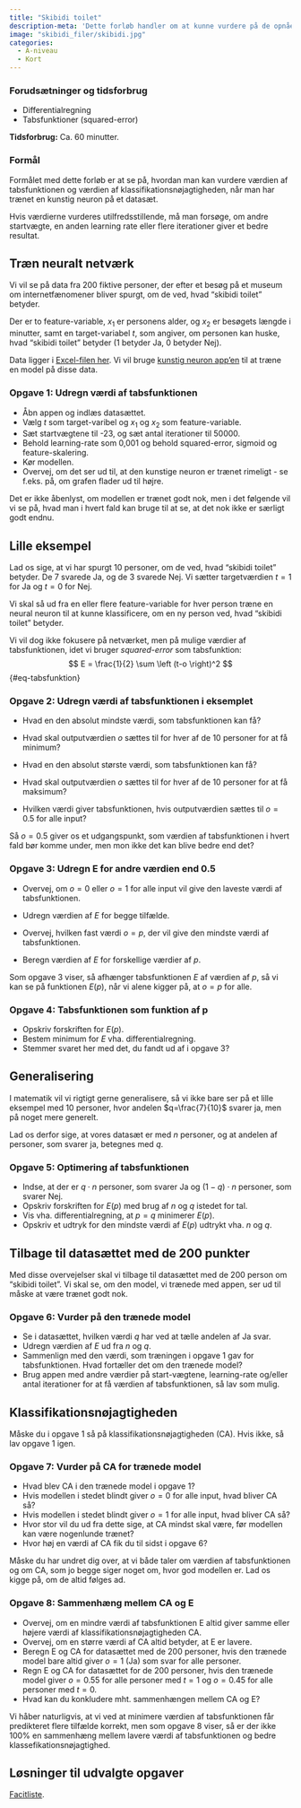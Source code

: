 ```yaml
---
title: "Skibidi toilet"
description-meta: 'Dette forløb handler om at kunne vurdere på de opnåede værdier af tabsfunktionen og klassifikationsnøjagtigheden.'
image: "skibidi_filer/skibidi.jpg"
categories:
  - A-niveau
  - Kort
---
```


::: {.callout-caution collapse="true" appearance="minimal"}
### Forudsætninger og tidsforbrug

+ Differentialregning
+ Tabsfunktioner (squared-error)

**Tidsforbrug:** Ca. 60 minutter. 

:::

::: {.purpose}

### Formål

Formålet med dette forløb er at se på, hvordan man kan vurdere værdien af tabsfunktionen og værdien af klassifikationsnøjagtigheden, når man har trænet en kunstig neuron på et datasæt. 

Hvis værdierne vurderes utilfredsstillende, må man forsøge, om andre startvægte, en anden learning rate eller flere iterationer giver et bedre resultat. 

:::

## Træn neuralt netværk
Vi vil se på data fra 200 fiktive personer, der efter et besøg på et museum om internetfænomener bliver spurgt, om de ved, hvad "skibidi toilet" betyder.

Der er to feature-variable, $x_1$ er personens alder, og $x_2$ er besøgets længde i minutter, samt en target-variabel $t$, som angiver, om personen kan huske, hvad "skibidi toilet" betyder (1 betyder Ja, 0 betyder Nej).

Data ligger i [Excel-filen her](skibidi_filer/datasæt_alder_tid.xlsx). Vi vil bruge [kunstig neuron app'en](https://apps01.math.aau.dk/ai/neuron/){target="_blank"} til at træne en model på disse data.

::: {.callout-note collapse="false" appearance="minimal"}
### Opgave 1: Udregn værdi af tabsfunktionen
* Åbn appen og indlæs datasættet.
* Vælg $t$ som target-varibel og $x_1$ og $x_2$ som feature-variable.
* Sæt startvægtene til -23, og sæt antal iterationer til 50000.
* Behold learning-rate som 0,001 og behold squared-error, sigmoid og feature-skalering.
* Kør modellen. 
* Overvej, om det ser ud til, at den kunstige neuron er trænet rimeligt - se f.eks. på, om grafen flader ud til højre.
:::

Det er ikke åbenlyst, om modellen er trænet godt nok, men i det følgende vil vi se på, hvad man i hvert fald kan bruge til at se, at det nok ikke er særligt godt endnu.


## Lille eksempel
Lad os sige, at vi har spurgt 10 personer, om de ved, hvad "skibidi toilet" betyder.
De 7 svarede Ja, og de 3 svarede Nej. Vi sætter targetværdien $t=1$ for Ja og $t=0$ for Nej.

Vi skal så ud fra en eller flere feature-variable for hver person træne en neural neuron til at kunne klassificere, om en ny person ved, hvad "skibidi toilet" betyder.

Vi vil dog ikke fokusere på netværket, men på mulige værdier af tabsfunktionen, idet vi bruger *squared-error* som tabsfunktion:
$$
E = \frac{1}{2} \sum \left (t-o \right)^2
$$ {#eq-tabsfunktion}

::: {.callout-note collapse="false" appearance="minimal"}
### Opgave 2: Udregn værdi af tabsfunktionen i eksemplet
* Hvad en den absolut mindste værdi, som tabsfunktionen kan få?
* Hvad skal outputværdien $o$ sættes til for hver af de $10$ personer for at få minimum?

* Hvad en den absolut største værdi, som tabsfunktionen kan få?
* Hvad skal outputværdien $o$ sættes til for hver af de $10$ personer for at få maksimum?

* Hvilken værdi giver tabsfunktionen, hvis outputværdien sættes til $o=0.5$ for alle input?

:::

Så $o=0.5$ giver os et udgangspunkt, som værdien af tabsfunktionen i hvert fald bør komme under, men mon ikke det kan blive bedre end det?

::: {.callout-note collapse="false" appearance="minimal"}
### Opgave 3: Udregn E for andre værdien end $0.5$
* Overvej, om $o=0$ eller $o=1$ for alle input vil give den laveste værdi af tabsfunktionen.
* Udregn værdien af $E$ for begge tilfælde.

* Overvej, hvilken fast værdi $o=p$, der vil give den mindste værdi af tabsfunktionen.
* Beregn værdien af $E$ for forskellige værdier af $p$.

:::

Som opgave 3 viser, så afhænger tabsfunktionen $E$ af værdien af $p$, så vi kan se på funktionen $E(p)$, når vi alene kigger på, at $o=p$ for alle.

::: {.callout-note collapse="false" appearance="minimal"}
### Opgave 4: Tabsfunktionen som funktion af p
* Opskriv forskriften for $E(p)$.
* Bestem minimum for $E$ vha. differentialregning.
* Stemmer svaret her med det, du fandt ud af i opgave 3?

:::

## Generalisering
I matematik vil vi rigtigt gerne generalisere, så vi ikke bare ser på et lille eksempel med $10$ personer, hvor andelen $q=\frac{7}{10}$ svarer ja, men på noget mere generelt. 

Lad os derfor sige, at vores datasæt er med $n$ personer, og at andelen af personer, som svarer ja, betegnes med $q$. 

::: {.callout-note collapse="false" appearance="minimal"}
### Opgave 5: Optimering af tabsfunktionen
* Indse, at der er $q \cdot n$ personer, som svarer Ja og $(1-q) \cdot n$ personer, som svarer Nej.
* Opskriv forskriften for $E(p)$ med brug af $n$ og $q$ istedet for tal.
* Vis vha. differentialregning, at $p=q$ minimerer $E(p)$.
* Opskriv et udtryk for den mindste værdi af $E(p)$ udtrykt vha. $n$ og $q$.

:::

## Tilbage til datasættet med de 200 punkter
Med disse overvejelser skal vi tilbage til datasættet med de 200 person om "skibidi toilet". Vi skal se, om den model, vi trænede med appen, ser ud til måske at være trænet godt nok.

::: {.callout-note collapse="false" appearance="minimal"}
### Opgave 6: Vurder på den trænede model
* Se i datasættet, hvilken værdi $q$ har ved at tælle andelen af Ja svar. 
* Udregn værdien af $E$ ud fra $n$ og $q$.
* Sammenlign med den værdi, som træningen i opgave 1 gav for tabsfunktionen. Hvad fortæller det om den trænede model?
* Brug appen med andre værdier på start-vægtene, learning-rate og/eller antal iterationer for at få værdien af tabsfunktionen, så lav som mulig.
:::

## Klassifikationsnøjagtigheden

Måske du i opgave 1 så på klassifikationsnøjagtigheden (CA). Hvis ikke, så lav opgave 1 igen.


::: {.callout-note collapse="false" appearance="minimal"}
### Opgave 7: Vurder på CA for trænede model
* Hvad blev CA i den trænede model i opgave 1?
* Hvis modellen i stedet blindt giver $o=0$ for alle input, hvad bliver CA så?
* Hvis modellen i stedet blindt giver $o=1$ for alle input, hvad bliver CA så?
* Hvor stor vil du ud fra dette sige, at CA mindst skal være, før modellen kan være nogenlunde trænet?
* Hvor høj en værdi af CA fik du til sidst i opgave 6?
:::

Måske du har undret dig over, at vi både taler om værdien af tabsfunktionen og om CA, som jo begge siger noget om, hvor god modellen er. Lad os kigge på, om de altid følges ad.

::: {.callout-note collapse="false" appearance="minimal"}
### Opgave 8: Sammenhæng mellem CA og E
* Overvej, om en mindre værdi af tabsfunktionen E altid giver samme eller højere værdi af klassifikationsnøjagtigheden CA.
* Overvej, om en større værdi af CA altid betyder, at E er lavere.
* Beregn E og CA for datasættet med de 200 personer, hvis den trænede model bare altid giver $o=1$ (Ja) som svar for alle personer.
* Regn E og CA for datasættet for de 200 personer, hvis den trænede model giver $o=0.55$ for alle personer med $t=1$ og $o=0.45$ for alle personer med $t=0$.
* Hvad kan du konkludere mht. sammenhængen mellem CA og E?
:::

Vi håber naturligvis, at vi ved at minimere værdien af tabsfunktionen får predikteret flere tilfælde korrekt, men som opgave 8 viser, så er der ikke 100% en sammenhæng mellem lavere værdi af tabsfunktionen og bedre klassefikationsnøjagtighed.


## Løsninger til udvalgte opgaver

[Facitliste](skibidi/skibidi_facit.qmd){target="_blank"}.


